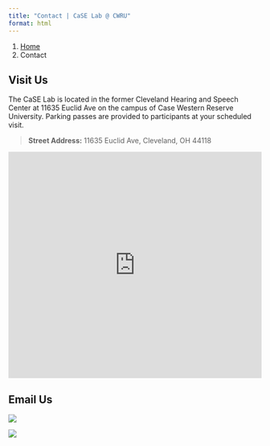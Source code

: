 ```yaml
---
title: "Contact | CaSE Lab @ CWRU"
format: html
---
```


```{=html}
<nav aria-label="breadcrumb">
  <ol class="breadcrumb">
    <li class="breadcrumb-item"><a href="index.html">Home</a></li>
    <li class="breadcrumb-item active" aria-current="page">Contact</li>
  </ol>
</nav>
```
## Visit Us

The CaSE Lab is located in the former Cleveland Hearing and Speech Center at 11635 Euclid Ave on the campus of Case Western Reserve University. Parking passes are provided to participants at your scheduled visit.

> **Street Address:** 11635 Euclid Ave, Cleveland, OH 44118

```{=html}
<iframe src="https://www.google.com/maps/embed?pb=!1m18!1m12!1m3!1d746.9184488178655!2d-81.6032895468172!3d41.51134332567496!2m3!1f0!2f0!3f0!3m2!1i1024!2i768!4f13.1!3m3!1m2!1s0x8830fc7570a8f80b%3A0xf1a63e5aaf48d94d!2sCleveland%20Hearing%20and%20Speech%20Center%2C%2011635%20Euclid%20Ave%2C%20Cleveland%2C%20OH%2044106!5e0!3m2!1sen!2sus!4v1745337199921!5m2!1sen!2sus" width="100%" height="450" style="border:0;" allowfullscreen="" loading="lazy" referrerpolicy="no-referrer-when-downgrade"></iframe>
```
## Email Us

![](./img/longemail.jpg)


![](./img/labemail.jpg)